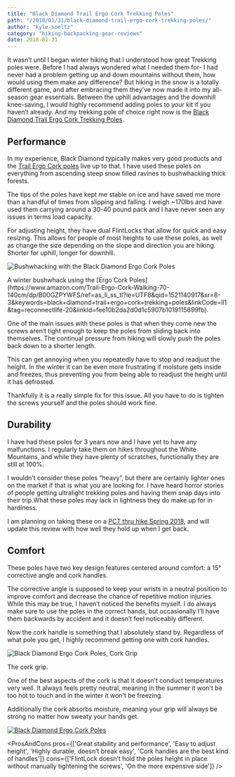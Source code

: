 ```yaml
---
title: "Black Diamond Trail Ergo Cork Trekking Poles"
path: "/2018/01/31/black-diamond-trail-ergo-cork-trekking-poles/"
author: "kyle-soeltz"
category: "hiking-backpacking-gear-reviews"
date: 2018-01-31
---
```


It wasn’t until I began winter hiking that I understood how great Trekking poles were. Before I had always wondered what I needed them for- I had never had a problem getting up and down mountains without them, how would using them make any difference? But hiking in the snow is a totally different game, and after embracing them they’ve now made it into my all-season gear essentials. Between the uphill advantages and the downhill knee-saving, I would highly recommend adding poles to your kit if you haven’t already. And my trekking pole of choice right now is the [Black Diamond Trail Ergo Cork Trekking Poles](https://www.amazon.com/Trail-Ergo-Cork-Walking-70-140cm/dp/B00GZPYWFS/ref=as_li_ss_tl?ie=UTF8&qid=1521140917&sr=8-3&keywords=black+diamond+trail+ergo+cork+trekking+poles&linkCode=ll1&tag=reconnectlife-20&linkId=fee10b2da2d0d1c5907b1019115699fb).

## Performance

In my experience, Black Diamond typically makes very good products and the [Trail Ergo Cork poles](https://www.amazon.com/Trail-Ergo-Cork-Walking-70-140cm/dp/B00GZPYWFS/ref=as_li_ss_tl?ie=UTF8&qid=1521140917&sr=8-3&keywords=black+diamond+trail+ergo+cork+trekking+poles&linkCode=ll1&tag=reconnectlife-20&linkId=fee10b2da2d0d1c5907b1019115699fb) live up to that. I have used these poles on everything from ascending steep snow filled ravines to bushwhacking thick forests.

The tips of the poles have kept me stable on ice and have saved me more than a handful of times from slipping and falling. I weigh \~170lbs and have used them carrying around a 30-40 pound pack and I have never seen any issues in terms load capacity.

For adjusting height, they have dual FlintLocks that allow for quick and easy resizing. This allows for people of most heights to use these poles, as well as change the size depending on the slope and direction you are hiking. Shorter for uphill, longer for downhill.

![Bushwhacking with the Black Diamond Ergo Cork Poles](20151205_084950-500x375.jpg)

<Figcaption>A winter bushwhack using the [Ergo Cork Poles](https://www.amazon.com/Trail-Ergo-Cork-Walking-70-140cm/dp/B00GZPYWFS/ref=as_li_ss_tl?ie=UTF8&qid=1521140917&sr=8-3&keywords=black+diamond+trail+ergo+cork+trekking+poles&linkCode=ll1&tag=reconnectlife-20&linkId=fee10b2da2d0d1c5907b1019115699fb).</Figcaption>

One of the main issues with these poles is that when they come new the screws aren’t tight enough to keep the poles from sliding back into themselves. The continual pressure from hiking will slowly push the poles back down to a shorter length.

This can get annoying when you repeatedly have to stop and readjust the height. In the winter it can be even more frustrating if moisture gets inside and freezes, thus preventing you from being able to readjust the height until it has defrosted.

Thankfully it is a really simple fix for this issue. All you have to do is tighten the screws yourself and the poles should work fine.

## Durability

I have had these poles for 3 years now and I have yet to have any malfunctions. I regularly take them on hikes throughout the White Mountains, and while they have plenty of scratches, functionally they are still at 100%.

I wouldn’t consider these poles “heavy”, but there are certainly lighter ones on the market if that is what you are looking for. I have heard horror stories of people getting ultralight trekking poles and having them snap days into their trip.What these poles may lack in lightness they do make up for in hardiness.

I am planning on taking these on a [PCT thru hike Spring 2018](/category/pacific-crest-trail/), and will update this review with how well they hold up when I get back.

## Comfort

These poles have two key design features centered around comfort: a 15° corrective angle and cork handles.

The corrective angle is supposed to keep your wrists in a neutral position to improve comfort and decrease the chance of repetitive motion injuries. While this may be true, I haven’t noticed the benefits myself. I do always make sure to use the poles in the correct hands, but occasionally I’ll have them backwards by accident and it doesn’t feel noticeably different.

Now the cork handle is something that I absolutely stand by. Regardless of what pole you get, I highly recommend getting one with cork handles.

![Black Diamond Ergo Cork Poles, Cork Grip](black-diamond-ergo-cork-poles-closeup-compressed.jpg)

<Figcaption>The cork grip.</Figcaption>

One of the best aspects of the cork is that it doesn’t conduct temperatures very well. It always feels pretty neutral, meaning in the summer it won't be too hot to touch and in the winter it won't be freezing. 

Additionally the cork absorbs moisture, meaning your grip will always be strong no matter how sweaty your hands get.

[![Black Diamond Ergo Cork Poles](trail-ergo-cork-poles-product-189x500.jpg)](https://www.amazon.com/Trail-Ergo-Cork-Walking-70-140cm/dp/B00GZPYWFS/ref=as_li_ss_tl?ie=UTF8&qid=1521140917&sr=8-3&keywords=black+diamond+trail+ergo+cork+trekking+poles&linkCode=ll1&tag=reconnectlife-20&linkId=fee10b2da2d0d1c5907b1019115699fb)

<ProsAndCons  pros={['Great stability and performance', 'Easy to adjust height', 'Highly durable, doesn’t break easy', 'Cork handles are the best kind of handles']} cons={['FlintLock doesn’t hold the poles height in place without manually tightening the screws', 'On the more expensive side']}  />


